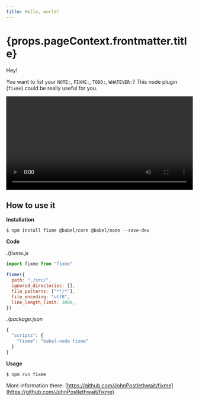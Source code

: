 ```yaml
---
title: Hello, world!
---
```


<h1>{props.pageContext.frontmatter.title}</h1>

Hey!

You want to list your `NOTE:`, `FIXME:`, `TODO:`, `WHATEVER:`? This node plugin (`fixme`) could be really useful for you.

<video style="width: 100%;" src="/files/fixme.js/video.mp4" controls></video>

## How to use it

**Installation**

`$ npm install fixme @babel/core @babel/node --save-dev`

**Code**

./_fixme.js_

```js
import fixme from "fixme"

fixme({
  path: "./src/",
  ignored_directories: [],
  file_patterns: ["**/*"],
  file_encoding: "utf8",
  line_length_limit: 3000,
})
```

_./package.json_

```js
{
  "scripts": {
    "fixme": "babel-node fixme"
  }
}
```

**Usage**

`$ npm run fixme`

More information there: [https://github.com/JohnPostlethwait/fixme](https://github.com/JohnPostlethwait/fixme)

